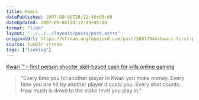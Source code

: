 ```yaml
---
title: Kwari
datePublished: 2007-09-06T20:12:49+00:00
dateUpdated: 2007-09-06T20:12:49+00:00
format: "link"
layout: "../../../layouts/posts/post.astro"
originalUrl: https://stream.anglepoised.com/post/10917944/kwari-first-person-shooter-skill-based-cash
source: tumblr stream
tags: ["linklog"]
---
```


[Kwari ™ &#8211; first person shooter skill-based cash for kills online gaming][1]

> &ldquo;Every time you hit another player in Kwari you make money. Every time you are hit by another player it costs you. Every shot counts. How much is down to the stake level you play in.&rdquo;

[1]: http://www.kwari.com/
